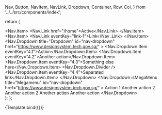   Nav,
  Button,
  NavItem,
  NavLink,
  Dropdown,
  Container,
  Row,
  Col,
} from '../../src/components/index';

<Meta title="Components/Navigation/Nav" component={Nav} />

  return (
    <Nav>
      <Nav.Item>
        <Nav.Link href="/home">Active</Nav.Link>
      </Nav.Item>
      <Nav.Item>
        <Nav.Link eventKey="link-1">Link</Nav .Link>
      </Nav.Item>
      <Nav.Dropdown
        title="Dropdown"
        id="nav-dropdown"
        href="https://www.designsystem.tech.gov.sg/"
      >
      <Nav.Dropdown.Item eventKey="4.1">Action</Nav.Dropdown.Item>
        <Nav.Dropdown.Item eventKey="4.2">Another action</Nav.Dropdown.Item>
        <Nav.Dropdown.Item eventKey="4.3">Something else here</Nav.Dropdown.Item>
        <Nav.Dropdown.Divider />
        <Nav.Dropdown.Item eventKey="4.4">Separated link</Nav.Dropdown.Item>
      </Nav.Dropdown>
      <Nav.Dropdown
        isMegaMenu
        title="Megamenu"
        id="nav-dropdown"
        href="https://www.designsystem.tech.gov.sg/"
      >
        <Container>
          <Row>
            <Col>Action 1</Col>
            <Col>Another action 2</Col>
            <Col>Another action 2</Col>
          </Row>
          <Row>
            <Col>Another action</Col>
            <Col>Another action</Col>
          </Row>
        </Container>
      </Nav.Dropdown>
    </Nav>
  );
};

<Canvas>
  <Story name="Default">{Template.bind({})}</Story>
</Canvas>
